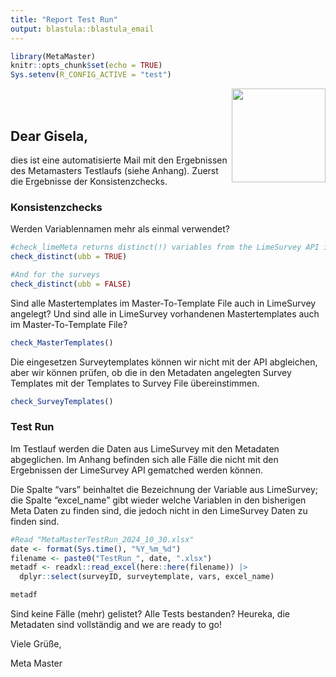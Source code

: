 ---
title: "Report Test Run"
output: blastula::blastula_email 
---

```{r setup, include=FALSE}
library(MetaMaster)
knitr::opts_chunk$set(echo = TRUE)
Sys.setenv(R_CONFIG_ACTIVE = "test")
```

<img src= "man/figures/logo.png" align="right" width="150">
<br>
<br>

## Dear Gisela,

dies ist eine automatisierte Mail mit den Ergebnissen des Metamasters Testlaufs (siehe Anhang). Zuerst die Ergebnisse der Konsistenzchecks.

### Konsistenzchecks

Werden Variablennamen mehr als einmal verwendet? 

```{r}
#check_limeMeta returns distinct(!) variables from the LimeSurvey API if they appear more than once
check_distinct(ubb = TRUE)
```

```{r}
#And for the surveys
check_distinct(ubb = FALSE)
```

Sind alle Mastertemplates im Master-To-Template File auch in LimeSurvey angelegt? Und sind alle in LimeSurvey vorhandenen Mastertemplates auch im Master-To-Template File?


```{r}
check_MasterTemplates()
```

Die eingesetzen Surveytemplates können wir nicht mit der API abgleichen, aber wir können prüfen, ob die in den Metadaten angelegten Survey Templates mit der Templates to Survey File übereinstimmen. 


```{r}
check_SurveyTemplates()
```

### Test Run

Im Testlauf werden die Daten aus LimeSurvey mit den Metadaten abgeglichen. Im Anhang befinden sich alle Fälle die nicht mit den Ergebnissen der LimeSurvey API gematched werden können. 



Die Spalte "vars" beinhaltet die Bezeichnung der Variable aus LimeSurvey; die Spalte "excel_name" gibt wieder welche Variablen in den bisherigen Meta Daten zu finden sind, die jedoch nicht in den LimeSurvey Daten zu finden sind.



```{r, echo=FALSE}
#Read "MetaMasterTestRun_2024_10_30.xlsx"
date <- format(Sys.time(), "%Y_%m_%d")
filename <- paste0("TestRun_", date, ".xlsx")
metadf <- readxl::read_excel(here::here(filename)) |> 
  dplyr::select(surveyID, surveytemplate, vars, excel_name)

metadf
```

Sind keine Fälle (mehr) gelistet? Alle Tests bestanden? Heureka, die Metadaten sind vollständig and we are ready to go!

Viele Grüße,

Meta Master


